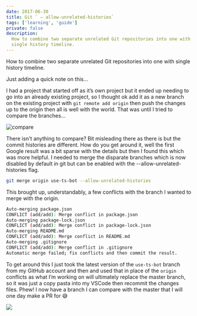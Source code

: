 ```yaml
---
date: 2017-06-30
title: Git ` — allow-unrelated-histories`
tags: ['learning', 'guide']
private: false
description:
  How to combine two separate unrelated Git repositories into one with
  single history timeline.
---
```


How to combine two separate unrelated Git repositories into one with
single history timeline.

Just adding a quick note on this…

I had a project that started off as it’s own project but it ended up
needing to go into an already existing project, so I thought ok add it
as a new branch on the existing project with `git remote add origin`
then push the changes up to the origin then all is well with the
world. That was until I tried to compare the branches…

![compare](./git-compare.png)

There isn't anything to compare? Bit misleading there as there is but
the commit histories are different. How do you get around it, well the
first Google result was a bit sparse with the details but then I found
this which was more helpful. I needed to merge the disparate branches
which is now disabled by default in git but can be enabled with the
--allow-unrelated-histories flag.

```bash
git merge origin use-ts-bot --allow-unrelated-histories
```

This brought up, understandably, a few conflicts with the branch I
wanted to merge with the origin.

```bash
Auto-merging package.json
CONFLICT (add/add): Merge conflict in package.json
Auto-merging package-lock.json
CONFLICT (add/add): Merge conflict in package-lock.json
Auto-merging README.md
CONFLICT (add/add): Merge conflict in README.md
Auto-merging .gitignore
CONFLICT (add/add): Merge conflict in .gitignore
Automatic merge failed; fix conflicts and then commit the result.
```

To get around this I just took the latest version of the `use-ts-bot`
branch from my GitHub account and then and used that in place of the
`origin` conflicts as what I’m working on will ultimately replace the
master branch, so it was just a copy pasta into my VSCode then
recommit the changes files. Phew! I now have a branch I can compare
with the master that I will one day make a PR for 😅

![](./git-compare-after.png)
